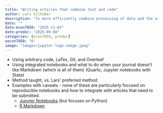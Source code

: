 ```yaml
---
title: "Writing articles that combine text and code"
author: Lars Vilhuber
description: "To more efficiently combine processing of data and the writing up of results, a few methods exist. Word is not one of them. We discuss the pros and cons of various methods."
date: ""
date-econ7850: "2025-11-03"
date-predoc: "2025-09-08"
categories: [econ7850, predoc]
oecon7850: "6"
image: "images/jupyter-logo-image.jpeg"
---
```


- Using arbitrary code, LaTex, Git, and Overleaf
- Using integrated notebooks and what to do when your journal doesn't like Markdown (which is all of them) (Quarto, Jupyter notebooks with Stata)
- Method taught, vs. Lars' preferred method
- Examples with caveats - none of these are particularly focused on reproducible notebooks and how to integrate with articles that need to be submitted.
  - [Jupyter Notebooks](https://datacarpentry.github.io/python-ecology-lesson/jupyter_notebooks.html) (but focuses on Python)
  - [R Markdown](https://rmarkdown.rstudio.com/lesson-1.html)
